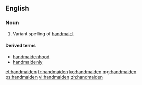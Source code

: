 ==English==

===Noun===
{{en-noun}}

#Variant spelling of [[handmaid]].

====Derived terms====
* [[handmaidenhood]]
* [[handmaidenly]]

[[et:handmaiden]]
[[fr:handmaiden]]
[[ko:handmaiden]]
[[mg:handmaiden]]
[[ps:handmaiden]]
[[vi:handmaiden]]
[[zh:handmaiden]]